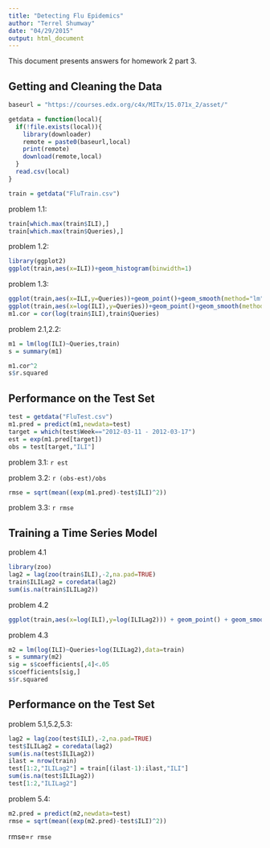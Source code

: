```yaml
---
title: "Detecting Flu Epidemics"
author: "Terrel Shumway"
date: "04/29/2015"
output: html_document
---
```


This document presents answers for homework 2 part 3.

## Getting and Cleaning the Data
```r
baseurl = "https://courses.edx.org/c4x/MITx/15.071x_2/asset/"

getdata = function(local){
  if(!file.exists(local)){
    library(downloader)
    remote = paste0(baseurl,local)
    print(remote)
    download(remote,local)
  }
  read.csv(local)
}

train = getdata("FluTrain.csv")

```

problem 1.1:
```r
train[which.max(train$ILI),]
train[which.max(train$Queries),]
```

problem 1.2:
```r
library(ggplot2)
ggplot(train,aes(x=ILI))+geom_histogram(binwidth=1)
```

problem 1.3:
```r

ggplot(train,aes(x=ILI,y=Queries))+geom_point()+geom_smooth(method="lm")
ggplot(train,aes(x=log(ILI),y=Queries))+geom_point()+geom_smooth(method="lm")
m1.cor = cor(log(train$ILI),train$Queries)

```

problem 2.1,2.2:
```r
m1 = lm(log(ILI)~Queries,train)
s = summary(m1)

m1.cor^2
s$r.squared
```

## Performance on the Test Set


```r
test = getdata("FluTest.csv")
m1.pred = predict(m1,newdata=test)
target = which(test$Week=="2012-03-11 - 2012-03-17")
est = exp(m1.pred[target])
obs = test[target,"ILI"]
```
problem 3.1: `r est`

problem 3.2: `r (obs-est)/obs`

```r
rmse = sqrt(mean((exp(m1.pred)-test$ILI)^2))
```
problem 3.3: `r rmse`

## Training a Time Series Model
problem 4.1
```r
library(zoo)
lag2 = lag(zoo(train$ILI),-2,na.pad=TRUE)
train$ILILag2 = coredata(lag2)
sum(is.na(train$ILILag2))
```

problem 4.2
```r
ggplot(train,aes(x=log(ILI),y=log(ILILag2))) + geom_point() + geom_smooth(method="lm")
```

problem 4.3
```r
m2 = lm(log(ILI)~Queries+log(ILILag2),data=train)
s = summary(m2)
sig = s$coefficients[,4]<.05
s$coefficients[sig,]
s$r.squared
```


## Performance on the Test Set
problem 5.1,5.2,5.3:
```r
lag2 = lag(zoo(test$ILI),-2,na.pad=TRUE)
test$ILILag2 = coredata(lag2)
sum(is.na(test$ILILag2))
ilast = nrow(train)
test[1:2,"ILILag2"] = train[(ilast-1):ilast,"ILI"]
sum(is.na(test$ILILag2))
test[1:2,"ILILag2"]
```

problem 5.4:
```r
m2.pred = predict(m2,newdata=test)
rmse = sqrt(mean((exp(m2.pred)-test$ILI)^2))
```
rmse=`r rmse`
